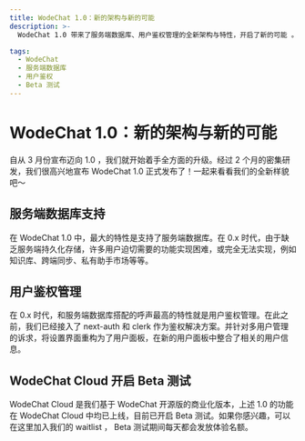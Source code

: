```yaml
---
title: WodeChat 1.0：新的架构与新的可能
description: >-
  WodeChat 1.0 带来了服务端数据库、用户鉴权管理的全新架构与特性，开启了新的可能 。在此基础上， WodeChat Cloud 开启 Beta 版测试。

tags:
  - WodeChat
  - 服务端数据库
  - 用户鉴权
  - Beta 测试
---
```


# WodeChat 1.0：新的架构与新的可能

自从 3 月份宣布迈向 1.0 ，我们就开始着手全方面的升级。经过 2 个月的密集研发，我们很高兴地宣布 WodeChat 1.0 正式发布了！一起来看看我们的全新样貌吧～

## 服务端数据库支持

在 WodeChat 1.0 中，最大的特性是支持了服务端数据库。在 0.x 时代，由于缺乏服务端持久化存储，许多用户迫切需要的功能实现困难，或完全无法实现，例如知识库、跨端同步、私有助手市场等等。

## 用户鉴权管理

在 0.x 时代，和服务端数据库搭配的呼声最高的特性就是用户鉴权管理。在此之前，我们已经接入了 next-auth 和 clerk 作为鉴权解决方案。并针对多用户管理的诉求，将设置界面重构为了用户面板，在新的用户面板中整合了相关的用户信息。

## WodeChat Cloud 开启 Beta 测试

WodeChat Cloud 是我们基于 WodeChat 开源版的商业化版本，上述 1.0 的功能在 WodeChat Cloud 中均已上线，目前已开启 Beta 测试。如果你感兴趣，可以在这里加入我们的 waitlist ， Beta 测试期间每天都会发放体验名额。
